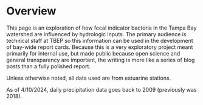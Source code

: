 # Overview {.unnumbered}

This page is an exploration of how fecal indicator bacteria in the Tampa Bay watershed are influenced by hydrologic inputs. The primary audience is technical staff at TBEP so this information can be used in the development of bay-wide report cards. Because this is a very exploratory project meant primarily for internal use, but made public because open science and general transparency are important, the writing is more like a series of blog posts than a fully polished report.  

Unless otherwise noted, all data used are from estuarine stations.  

As of 4/10/2024, daily precipitation data goes back to 2009 (previously was 2018).  